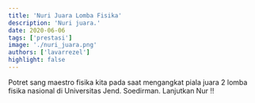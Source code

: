 ```yaml
---
title: 'Nuri Juara Lomba Fisika'
description: 'Nuri juara.'
date: 2020-06-06
tags: ['prestasi']
image: './nuri_juara.png'
authors: ['lavarrezel']
highlight: false
---
```


<div className="text-justify">
Potret sang maestro fisika kita pada saat mengangkat piala juara 2 lomba fisika nasional di Universitas Jend. Soedirman.
Lanjutkan Nur !!
</div>